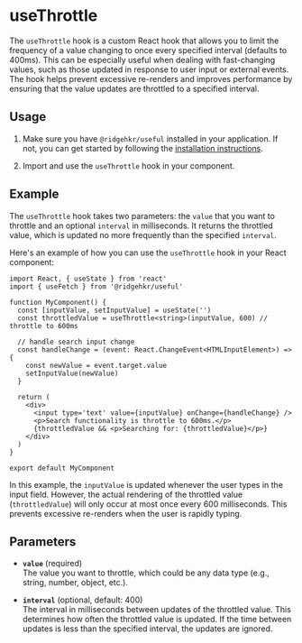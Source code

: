 # useThrottle

The `useThrottle` hook is a custom React hook that allows you to limit the frequency of a value changing to once every specified interval (defaults to 400ms). This can be especially useful when dealing with fast-changing values, such as those updated in response to user input or external events. The hook helps prevent excessive re-renders and improves performance by ensuring that the value updates are throttled to a specified interval.

## Usage

1. Make sure you have `@ridgehkr/useful` installed in your application. If not, you can get started by following the [installation instructions](/#getting-started).

2. Import and use the `useThrottle` hook in your component.

## Example

The `useThrottle` hook takes two parameters: the `value` that you want to throttle and an optional `interval` in milliseconds. It returns the throttled value, which is updated no more frequently than the specified `interval`.

Here's an example of how you can use the `useThrottle` hook in your React component:

```tsx filename="MyComponent.tsx"
import React, { useState } from 'react'
import { useFetch } from '@ridgehkr/useful'

function MyComponent() {
  const [inputValue, setInputValue] = useState('')
  const throttledValue = useThrottle<string>(inputValue, 600) // throttle to 600ms

  // handle search input change
  const handleChange = (event: React.ChangeEvent<HTMLInputElement>) => {
    const newValue = event.target.value
    setInputValue(newValue)
  }

  return (
    <div>
      <input type='text' value={inputValue} onChange={handleChange} />
      <p>Search functionality is throttle to 600ms.</p>
      {throttledValue && <p>Searching for: {throttledValue}</p>}
    </div>
  )
}

export default MyComponent
```

In this example, the `inputValue` is updated whenever the user types in the input field. However, the actual rendering of the throttled value (`throttledValue`) will only occur at most once every 600 milliseconds. This prevents excessive re-renders when the user is rapidly typing.

## Parameters

- **`value`** (required)\
  The value you want to throttle, which could be any data type (e.g., string, number, object, etc.).

- **`interval`** (optional, default: 400)\
  The interval in milliseconds between updates of the throttled value. This determines how often the throttled value is updated. If the time between updates is less than the specified interval, the updates are ignored.
